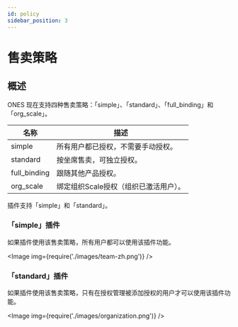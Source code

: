 ```yaml
---
id: policy
sidebar_position: 3
---
```



# 售卖策略

## 概述

ONES 现在支持四种售卖策略：「simple」、「standard」、「full_binding」和「org_scale」。

| 名称             | 描述         |
| ----------------| ------------ |
|simple         |所有用户都已授权，不需要手动授权。     |
|standard         |按坐席售卖，可独立授权。     |
|full_binding      |跟随其他产品授权。     |
|org_scale         |绑定组织Scale授权（组织已激活用户）。     |


插件支持「simple」和「standard」。

### 「simple」插件

如果插件使用该售卖策略，所有用户都可以使用该插件功能。

<Image img={require('./images/team-zh.png')} />

### 「standard」插件

如果插件使用该售卖策略，只有在授权管理被添加授权的用户才可以使用该插件功能。

<Image img={require('./images/organization.png')} />

